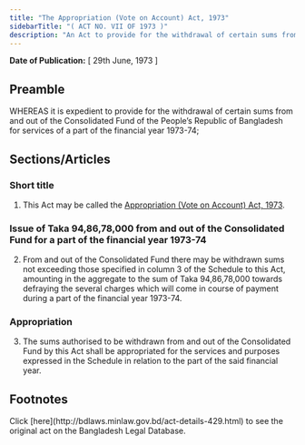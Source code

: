 ```yaml
---
title: "The Appropriation (Vote on Account) Act, 1973"
sidebarTitle: "( ACT NO. VII OF 1973 )"
description: "An Act to provide for the withdrawal of certain sums from and out of the Consolidated Fund for the services of a part of the financial year 1973-74."
---
```


**Date of Publication:** [ 29th June, 1973 ]

## Preamble

WHEREAS it is expedient to provide for the withdrawal of certain sums from and out of the Consolidated Fund of the People’s Republic of Bangladesh for services of a part of the financial year 1973-74;

## Sections/Articles

### Short title

1. This Act may be called the [Appropriation (Vote on Account) Act, 1973](/laws/volume-16/act-429 "Appropriation (Vote on Account) Act, 1973").

### Issue of Taka 94,86,78,000 from and out of the Consolidated Fund for a part of the financial year 1973-74

2. From and out of the Consolidated Fund there may be withdrawn sums not exceeding those specified in column 3 of the Schedule to this Act, amounting in the aggregate to the sum of Taka 94,86,78,000 towards defraying the several charges which will come in course of payment during a part of the financial year 1973-74.

### Appropriation

3. The sums authorised to be withdrawn from and out of the Consolidated Fund by this Act shall be appropriated for the services and purposes expressed in the Schedule in relation to the part of the said financial year.

## Footnotes

<Note>
  Click [here](http://bdlaws.minlaw.gov.bd/act-details-429.html) to see the original act on the Bangladesh Legal Database.
</Note>
